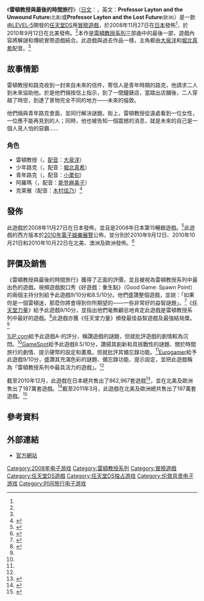 {{Infobox VG
| title = 雷頓教授與最後的時間旅行
| image = File:Professor_Layton_and_the_Unwound_Future_cover.jpg
| caption = 日版封面
| developer = [[LEVEL-5|LEVEL-5]]
| publisher =  LEVEL-5（仅日本）<br>[[任天堂|任天堂]]
| designer = 
| engine =
| released = {{Vgrelease|JP|2008年11月27日|NA|2010年9月12日|AU|2010年10月21日|EU|2010年10月22日}}
| genre = [[冒險遊戲|冒險遊戲]]
| modes = [[單人遊戲|單人遊戲]]
| platforms = [[任天堂DS|任天堂DS]]
}}

《'''雷頓教授與最後的時間旅行'''》（[[日文|日文]]：'''{{lang|ja|レイトン教授と最後の時間旅行}}'''，英文：'''Professor Layton and the Unwound Future'''<small>(北美)</small>或'''Professor Layton and the Lost Future'''<small>(欧洲)</small>）是一款由[[LEVEL-5|LEVEL-5]]開發的[[任天堂DS|任天堂DS]]用[[冒險遊戲|冒險遊戲]]，於2008年11月27日在[[日本|日本]]發佈<ref name="famitsu2008"/>，於2010年9月12日在北美發佈。<ref name="E3 minisite"/>本作是[[雷頓教授系列|雷頓教授系列]]三部曲中的最後一部，遊戲內容將解謎和傳統冒險遊戲結合。此遊戲與過去作品一樣，主角都由[[大泉洋|大泉洋]]和[[堀北真希|堀北真希]]配音。<ref name="配音"/>

== 故事情節 ==
雷頓教授和路克收到一封來自未來的信件，寄信人是青年時期的路克，他請求二人到未來協助他。於是他們倆按信上指示，到了一間鐘錶店，當踏出店舖後，二人穿越了時空，到達了景物完全不同的地方——未來的倫敦。

他們倆與青年路克會面，並同行解決謎題。街上，雷頓教授從遠處看到一位女性，一位應不能再見到的人；同時，他也被告知一個震撼的消息，就是未來的自己是一個人見人怕的惡霸……

=== 角色 ===
* 雷頓教授（{{lang|ja|レイトン教授}}，[[聲優|配音]]：[[大泉洋|大泉洋]]）
* 少年路克（{{lang|ja|ルーク少年}}，配音：[[堀北真希|堀北真希]]）
* 青年路克（{{lang|ja|ルーク青年}}，配音：[[小栗旬|小栗旬]]）
* 阿羅瑪（{{lang|ja|アロマ}}，配音：[[能登麻美子|能登麻美子]]）
* 克莱雅（配音：[[木村佳乃|木村佳乃]]）<ref name="配音">{{cite web|url=http://acg.gamer.com.tw/acgDetail.php?s=12034|title=雷頓教授與最後的時光旅行|publisher=巴哈姆特|accessdate=2013-07-05|archive-date=2016-03-04|archive-url=https://web.archive.org/web/20160304111059/http://acg.gamer.com.tw/acgDetail.php?s=12034|dead-url=no}}</ref>

==發佈==
此遊戲於2008年11月27日在日本發佈，並且是2008年日本第15暢銷遊戲。<ref name="famitsu2008">{{cite web |title=JAPANESE 2008 MARKET REPORT |url=http://www.mcvuk.com/interviews/403/JAPANESE-2008-MARKET-REPORT |publisher=[[MCVUK|MCVUK]] |accessdate=2009-01-09 |archive-date=2011-08-17 |archive-url=https://www.webcitation.org/610xEoOCD?url=http://www.mcvuk.com/interviews/403/JAPANESE-2008-MARKET-REPORT |dead-url=no }}</ref>此遊戲的西方版本於[[E3电子娱乐展|2010年電子娛樂展覽]]公佈，並分別於2010年9月12日、2010年10月21日和2010年10月22日在北美、澳洲及歐洲發佈。<ref name="E3 minisite">{{cite web |title="Professor Layton and the Unwound Future" at E3 2010 |url=http://e3.nintendo.com/ds/game/?g=layton |publisher=[[Nintendo_of_America|Nintendo of America]] |accessdate=2010-06-15 |deadurl=yes |archiveurl=https://web.archive.org/web/20100618111426/http://e3.nintendo.com/ds/game/?g=layton |archivedate=2010-06-18 }}</ref>

==評價及銷售==
{{VG reviews
| title = 
| subtitle = 
| state = collapsed
<!-- Aggregators -->
| GR = 87%<ref>{{Cite web |url=http://www.gamerankings.com/ds/944215-professor-layton-and-the-unwound-future/index.html |title=Professor Layton and the Unwound Future for DS - GameRankings<!-- Bot generated title --> |accessdate=2013-07-05 |archive-date=2013-06-20 |archive-url=https://web.archive.org/web/20130620170632/http://www.gamerankings.com/ds/944215-professor-layton-and-the-unwound-future/index.html |dead-url=no }}</ref>
| MC = 86%<ref>{{Cite web |url=http://www.metacritic.com/game/ds/professor-layton-and-the-unwound-future |title=Professor Layton and the Unwound Future for DS Reviews, Ratings, Credits, and More at Metacritic<!-- Bot generated title --> |accessdate=2013-07-05 |archive-date=2013-04-26 |archive-url=https://web.archive.org/web/20130426232208/http://www.metacritic.com/game/ds/professor-layton-and-the-unwound-future |dead-url=no }}</ref>
<!-- Custom aggregators -->
| agg1 = 
| agg1Score = 
| agg2 = 
| agg2Score = 
<!-- Reviewers -->
| 1UP = A-<ref name="1UP">[http://www.1up.com/do/reviewPage?cId=3181503&p=39 Professor Layton and the Unwound Future Review for DS from 1UP.com<!-- Bot generated title -->]{{dead link|date=2018年2月 |bot=InternetArchiveBot |fix-attempted=yes }}</ref>
| AAction = 
| AdvGamers = 
| Allgame = 
| Amtix = 
| Atomicgamer = 100/100<ref>[http://www.atomicgamer.com/articles/1123/professor-layton-and-the-unwound-future-review Professor Layton and the Unwound Future Review - Free video game downloads, news, reviews, videos, patches, demos, screenshots and more at AtomicGamer<!-- Bot generated title -->] {{webarchive|url=https://web.archive.org/web/20130419054106/http://www.atomicgamer.com/articles/1123/professor-layton-and-the-unwound-future-review |date=2013-04-19 }}</ref>
| CRASH = 
| CVG =
| Cubed3 = 10/10<ref>{{Cite web |url=http://www.cubed3.com/review/883 |title=Professor Layton and the Lost Future at C3 Reviews<!-- Bot generated title --> |accessdate=2013-07-05 |archive-date=2012-10-25 |archive-url=https://web.archive.org/web/20121025192914/http://www.cubed3.com/review/883 |dead-url=no }}</ref>
| Dragon = 
| EGM = 
| EuroG = 9/10<ref name="EuroG">[http://www.eurogamer.net/articles/2010-10-21-professor-layton-and-the-lost-future-review?page=1 Professor Layton and the Lost Future DS Review - Page 1 | Eurogamer.net<!-- Bot generated title -->]</ref>
| Fam = 
| G4 = 
| GameFan = 
| GI = 8.25/10
| GamerNode = 5/5<ref>{{Cite web |url=http://gamernode.com/reviews/9568-professor-layton-and-the-unwound-future/index.html |title=GamerNode: Reviews - Professor Layton and the Unwound Future Review<!-- Bot generated title --> |accessdate=2013-07-05 |archive-date=2011-11-10 |archive-url=https://web.archive.org/web/20111110055743/http://www.gamernode.com/reviews/9568-professor-layton-and-the-unwound-future/index.html |dead-url=yes }}</ref>
| GamePro = 4/5
| GameRev = 
| GMaster = 
| GSpot = 8.5/10<ref name="GSpot">{{Cite web |url=http://www.gamespot.com/ds/puzzle/laytonkyoujitosaigonojikanryokou/review.html |title=Professor Layton and the Unwound Future Review for DS - GameSpot<!-- Bot generated title --> |accessdate=2013-07-05 |archive-date=2010-12-20 |archive-url=https://web.archive.org/web/20101220052104/http://www.gamespot.com/ds/puzzle/laytonkyoujitosaigonojikanryokou/review.html |dead-url=no }}</ref>
| GSpy = 
| GTM = 
| GRadar = 9/10
| GT = 8.6/10<ref>[http://www.gametrailers.com/gamereview.php?id=10320 Professor Layton and the Unwound Future: Reviews, Trailers, and Interviews<!-- Bot generated title -->] {{webarchive|url=https://web.archive.org/web/20101120210028/http://www.gametrailers.com/gamereview.php?id=10320 |date=2010-11-20 }}</ref>
| GW = 
| GameZone = 
| Hyper = 
| IGN = 8.5/10<ref>{{Cite web |url=http://ds.ign.com/articles/111/1119632p1.html |title=Professor Layton and the Unwound Future Review - Nintendo DS Review at IGN<!-- Bot generated title --> |accessdate=2013-07-05 |archive-date=2012-08-16 |archive-url=https://web.archive.org/web/20120816144302/http://ds.ign.com/articles/111/1119632p1.html |dead-url=no }}</ref>
| N64 = 
| NP = 9/10
| NWR = 9/10<ref>{{Cite web |url=http://www.nintendoworldreport.com/review/24004 |title=Professor Layton and the Unwound Future Review - Review - Nintendo World Report<!-- Bot generated title --> |accessdate=2013-07-05 |archive-date=2012-09-27 |archive-url=https://web.archive.org/web/20120927191036/http://www.nintendoworldreport.com/review/24004 |dead-url=no }}</ref>
| ONM = 93/100
| PALGN = 8.5/10<ref>[http://palgn.com.au/nintendo-ds/17566/professor-layton-and-the-lost-future-review/ Professor Layton and The Lost Future Review - Nintendo DS Video Game Review - PAL Gaming Network<!-- Bot generated title -->] {{webarchive|url=https://web.archive.org/web/20121010044056/http://palgn.com.au/nintendo-ds/17566/professor-layton-and-the-lost-future-review/ |date=2012-10-10 }}</ref>
| Play = 
| PSM = 
| SUser = 
| TX = 
| VG = 8/10
| XPlay = 
| YSinclair = 
| YSpectrum = 
<!-- Custom reviewers -->
| rev1 = 
| rev1Score = 
| rev2 = 
| rev2Score = 
| rev3 = 
| rev3Score = 
| rev4 = 
| rev4Score = 
| rev5 = 
| rev5Score = 
| rev6 = 
| rev6Score = 
| rev7 = 
| rev7Score = 
<!-- Awards -->
| award1Pub = [[任天堂力量|任天堂力量]]
| award1 = 最佳益智遊戲、最強結局獎（2010年）<ref name="np265">{{cite journal | title=The 2010 Nintendo Power Awards| journal=Nintendo Power| year=2011| volume=265| pages=70–71}}</ref>
| award2Pub = [[1up.com|1up.com]]
| award2 = 最佳益智遊戲（2010年）<ref name="1upgoty">{{Cite web|url=http://www.1up.com/features/1up-2010-game-year-awards?pager.offset=1 |title=1UP's 2010 Game Of The Year Awards |accessdate=2011-04-17 |publisher=1UP |deadurl=yes |archiveurl=https://archive.is/20130101184422/http://www.1up.com/features/1up-2010-game-year-awards?pager.offset=1 |archivedate=2013-01-01 }}</ref>
| award3Pub = 
| award3 = 
| award4Pub = 
| award4 = 
| award5Pub = 
| award5 = 
| award6Pub = 
| award6 = 
| award7Pub = 
| award7 = 
| award8Pub = 
| award8 = 
| award9Pub = 
| award9 = 
| award10Pub = 
| award10 = 
| award11Pub = 
| award11 = 
| award12Pub = 
| award12 = 
}}

《雷頓教授與最後的時間旅行》獲得了正面的評價，並且被視為雷頓教授系列中最出色的遊戲。視頻遊戲脫口秀《好遊戲：重生點》（Good Game: Spawn Point）的兩個主持分別給予此遊戲9/10分和8.5/10分。他們盛讚整個遊戲，並說：「如果你是一個雷頓迷，那麼你將會得到你所期望的——一些非常好的益智謎題」。<ref>{{cite web| url=http://www.abc.net.au/abc3/goodgamesp/transcripts/s3065071.htm| title=Good Game: Spawn Point stories - Professor Layton and the Lost Future| publisher=Australian Broadcasting Corporation| date=2010-11-13| accessdate=2013-07-05| archive-date=2013-07-03| archive-url=https://web.archive.org/web/20130703124108/http://www.abc.net.au/abc3/goodgamesp/transcripts/s3065071.htm| dead-url=no}}</ref>《[[任天堂力量|任天堂力量]]》給予此遊戲9/10分，並指出他們毫無顧忌地肯定此遊戲是雷頓教授系列中最好的遊戲。<ref name="np260">{{cite journal | author=Chris Hoffman| title=The Future's So Bright...| journal=Nintendo Power| year=2010| volume=260| page=87}}</ref>此遊戲亦獲《任天堂力量》頒發最佳益智遊戲及最強結局獎。<ref name="np265"/>

[[1UP.com|1UP.com]]給予此遊戲A-的評分，稱讚遊戲的謎題，但就批評遊戲的劇情較為沉悶。<ref name="1UP"/>[[GameSpot|GameSpot]]給予此遊戲8.5/10分，讚揚其創新和具挑戰性的謎題、關於時間旅行的劇情、提示硬幣的設定和畫風，但就批評其備忘錄功能。<ref name="GSpot"/>[[Eurogamer|Eurogamer]]給予此遊戲9/10分，盛讚其充滿色彩的謎題、備忘錄功能、提示設定，並把此遊戲稱為「雷頓教授系列中最具活力的遊戲」。<ref name="EuroG"/>

截至2010年12月，此遊戲在日本總共售出了862,967套遊戲<ref>{{cite web|title=Professor Layton|url=http://garaph.info/softwaregroup.php?grid=154|work=Famitsu sales data|publisher=Garaph|accessdate=20 May 2012|archive-date=2016-01-27|archive-url=https://web.archive.org/web/20160127012319/http://garaph.info/softwaregroup.php?grid=154|dead-url=no}}</ref>，並在北美及歐洲售出了187萬套遊戲。<ref>{{cite web | url = http://www.nintendo.co.jp/ir/pdf/2011/110128e.pdf | title = Financial Results Briefing for the Nine Month Period Ended December 2010 - Supplementary Information | publisher = Nintendo | date = 2011-01-28 | accessdate = 2011-01-28 | archive-date = 2011-06-29 | archive-url = https://web.archive.org/web/20110629122444/http://www.nintendo.co.jp/ir/pdf/2011/110128e.pdf | dead-url = no }}</ref>截至2011年3月，此遊戲在北美及歐洲總共售出了197萬套遊戲。<ref name=110426e>{{cite web|url=http://www.nintendo.co.jp/ir/pdf/2011/110426e.pdf#page=5|title=Supplementary Information about Earnings Release|publisher=Nintendo|date=2011-04-26|format=pdf|accessdate=2011-04-26|pages=10|archive-date=2013-01-12|archive-url=https://www.webcitation.org/6DbajAQdA?url=http://www.nintendo.co.jp/ir/pdf/2011/110426e.pdf#page=5|dead-url=no}}</ref>

== 參考資料==
{{reflist|2}}

== 外部連結 ==
* {{ja}}[http://www.layton.jp/jikan/ 官方網站] {{Wayback|url=http://www.layton.jp/jikan/ |date=20081207164312 }}

{{雷頓教授系列}}

{{DEFAULTSORT:Professor Layton and the Unwound Future}}
[[Category:2008年电子游戏|Category:2008年电子游戏]]
[[Category:雷頓教授系列|Category:雷頓教授系列]]
[[Category:冒險遊戲|Category:冒險遊戲]]
[[Category:任天堂DS遊戲|Category:任天堂DS遊戲]]
[[Category:任天堂DS独占游戏|Category:任天堂DS独占游戏]]
[[Category:伦敦背景电子游戏|Category:伦敦背景电子游戏]]
[[Category:时间旅行电子游戏|Category:时间旅行电子游戏]]